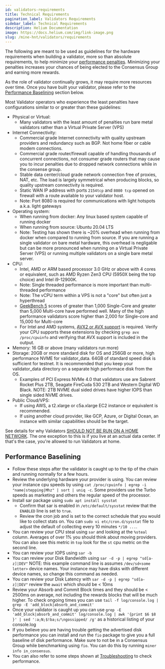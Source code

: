 ```yaml
---
id: validators-requirements
title: Technical Requirements
pagination_label: Validators Requirements
sidebar_label: Technical Requirements
description: Helium Documentation
image: https://docs.helium.com/img/link-image.png
slug: /mine-hnt/validators/requirements
---
```



The following are meant to be used as guidelines for the hardware requirements when building a
validator, more so than absolute requirements, to help minimize your
[performance penalties](https://docs.helium.com/mine-hnt/validators/penalties/). Minimizing your
penalties increases your chances of being elected to the Consensus Group and earning more rewards.

As the role of validator continually grows, it may require more resources over time. Once you have
built your validator, please refer to the [Performance Baselining](#performance-baselining) section
below.

Most Validator operators who experience the least penalties have configurations similar to or
greater than these guidelines:

- Physical or Virtual:
  - Many validators with the least amount of penalties run bare metal validators rather than a
    Virtual Private Server (VPS)
- Internet Connectivity:
  - Commercial grade Internet connectivity with quality upstream providers and redundancy such as
    BGP. Not home fiber or cable modem connections.
  - Commercial grade router/firewall capable of handling thousands of concurrent connections, not
    consumer grade routers that may cause you to incur penalties due to dropped network connections
    while in the consense group.
  - Stable data center/cloud grade network connection free of proxies, NAT, etc. The load is largely
    symmetrical when producing blocks, so quality upstream connectivity is required.
  - Static WAN IP address with ports `2154tcp` and `8080 tcp` opened on firewall with a route
    available to your validator host.
  - Note: Port 8080 is required for communications with light hotspots a.k.a. light gateways
- Operating system:
  - When running from docker: Any linux based system capable of running docker
  - When running from source: Ubuntu 20.04 LTS
  - Note: Testing has shown there is ~20% overhead when running from docker when compared to running
    from source. If you are running a single validator on bare metal hardware, this overhead is
    negligable but can be more pronounced when running on a Virtual Private Server (VPS) or running
    multiple validators on a single bare metal server.
- CPU:
  - Intel, AMD or ARM based processor 3.0 GHz or above with 4 cores or equivalent, such as AMD Ryzen
    Zen3 CPU (5950X being the top choice) and Intel i9-12900K.
  - Note: Single threaded performance is more important than multi-threaded performance
  - Note: The vCPU term within a VPS is not a "core" but often just a hyperthread
  - [GeekBench 5](https://www.geekbench.com/) scores of greater than 1,000 Single-Core and greater
    than 5,000 Multi-core have performed well. Many of the high performance validators score higher
    than 2,000 for Single-core and 15,000 for Multi-core
  - For Intel and AMD systems,
    [AVX2 or AVX support](https://en.wikipedia.org/wiki/Advanced_Vector_Extensions) is required.
    Verify your CPU supports these extensions by checking `grep avx /proc/cpuinfo` and verifying
    that AVX support is included in the output.
- Memory: 16 GB or above (many validators run more)
- Storage: 20GB or more standard disk for OS and 256GB or more, high performance NVME for
  validator_data. 64GB of standard speed disk is sufficient for testnet. It is recommended that you
  keep your validator_data directory on a separate high performace disk from the OS.
  - Examples of PCI Express NVMe 4.0 that validators use are Sabrent Rocket Plus 2TB, Seagate
    FireCuda 530 2TB and Western Digital WD Black. NOTE: 2TB NVME dual sided drives have higher IOPS
    than single sided NVME drives.
- Public Cloud/VPS:
  - If using AWS, a t2.xlarge or c5a.xlarge EC2 instance or equivalent is recommended.
  - If using another cloud provider, like GCP, Azure, or Digital Ocean, an instance with similar
    capabilities should be the target.

See details for why Validators
[SHOULD NOT BE RUN ON A HOME NETWORK](https://docs.helium.com/mine-hnt/validators/faqs-resources-providers/#technical).
The one exception to this is if you live at an actual data center. If that's the case, you're
allowed to run Validators at home.

## Performance Baselining

- Follow these steps after the validator is caught up to the tip of the chain and running normally
  for a few hours.
- Review the underlying hardware your provider is using. You can review your instance cpu speeds by
  using `cat /proc/cpuinfo | egrep -i "name|stepping|Mhz" | sort | uniq -c`. Some providers use the
  Turbo speeds as marketing and others the regular speed of the processor.
- Install sar package using `sudo apt install sysstat`
  - Confirm that sar is enabled in `/etc/default/sysstat` review that the `ENABLED` line is set to
    `true`.
  - Review the cron job and is set to the correct schedule that you would like to collect stats on.
    You can `sudo vi etc/cron.d/sysstat` file to adjust the default of collecting every 10 minutes
    `*/10 ...`.
- You can review your CPU steal using `sar` and looking at the `%steal` column. Averages of over 1%
  you should think about moving providers. You can also see this metric in `top` look for the `st`
  cpu metric on the second line.
- You can review your IOPS using `sar -b`
- You can review your Disk Bandwidth using `sar -d -p | egrep "sd[a-z]|DEV"` NOTE: this example
  command line is assumes `/dev/sd<some letter>` device names. Your instance may have disks with
  different device names, so change this command as needed.
- You can review your Disk Latency with `sar -d -p | egrep "sd[a-z]|DEV"` review the `await` which
  should be < 10ms
- Review your Absorb and Commit Block times and they should be < 2500ms on average, not including
  the rewards blocks that will be much higher. To check ongoing times you can use
  `tail -f log/console.log | grep -E 'add_block|absorb_and_commit'`
- Once your validator is caught up you can use
  `grep -E 'add_block|absorb_and_commit' log/console.log | awk '{print $6 $8 }' | sed ':a;N;$!ba;s/\ngossipped/ /g'`
  as a historical listing of your console.log
- If you believe you are having trouble getting the advertised disk performance you can install and
  run the `fio` package to give you a full baseline of disk performance. Make sure to not be in a
  Consensus Group while benchmarking using `fio`. You can do this by running
  `miner info in_consensus`.
- You can also refer to some steps shown at
  [Troubleshooting](https://docs.helium.com/mine-hnt/validators/troubleshooting/) to check
  performance.
